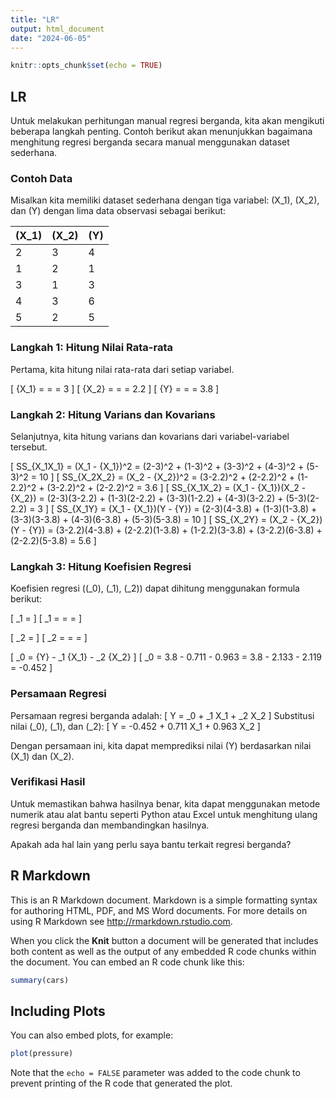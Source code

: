```yaml
---
title: "LR"
output: html_document
date: "2024-06-05"
---
```


```r
knitr::opts_chunk$set(echo = TRUE)
```

## LR
Untuk melakukan perhitungan manual regresi berganda, kita akan mengikuti beberapa langkah penting. Contoh berikut akan menunjukkan bagaimana menghitung regresi berganda secara manual menggunakan dataset sederhana.

### Contoh Data
Misalkan kita memiliki dataset sederhana dengan tiga variabel: \(X_1\), \(X_2\), dan \(Y\) dengan lima data observasi sebagai berikut:

| \(X_1\) | \(X_2\) | \(Y\)  |
|------|------|------|
| 2    | 3    | 4    |
| 1    | 2    | 1    |
| 3    | 1    | 3    |
| 4    | 3    | 6    |
| 5    | 2    | 5    |

### Langkah 1: Hitung Nilai Rata-rata
Pertama, kita hitung nilai rata-rata dari setiap variabel.

\[
\bar{X_1} = \frac{\sum X_1}{n} = \frac{2 + 1 + 3 + 4 + 5}{5} = 3
\]
\[
\bar{X_2} = \frac{\sum X_2}{n} = \frac{3 + 2 + 1 + 3 + 2}{5} = 2.2
\]
\[
\bar{Y} = \frac{\sum Y}{n} = \frac{4 + 1 + 3 + 6 + 5}{5} = 3.8
\]

### Langkah 2: Hitung Varians dan Kovarians
Selanjutnya, kita hitung varians dan kovarians dari variabel-variabel tersebut.

\[
SS_{X_1X_1} = \sum (X_1 - \bar{X_1})^2 = (2-3)^2 + (1-3)^2 + (3-3)^2 + (4-3)^2 + (5-3)^2 = 10
\]
\[
SS_{X_2X_2} = \sum (X_2 - \bar{X_2})^2 = (3-2.2)^2 + (2-2.2)^2 + (1-2.2)^2 + (3-2.2)^2 + (2-2.2)^2 = 3.6
\]
\[
SS_{X_1X_2} = \sum (X_1 - \bar{X_1})(X_2 - \bar{X_2}) = (2-3)(3-2.2) + (1-3)(2-2.2) + (3-3)(1-2.2) + (4-3)(3-2.2) + (5-3)(2-2.2) = 3
\]
\[
SS_{X_1Y} = \sum (X_1 - \bar{X_1})(Y - \bar{Y}) = (2-3)(4-3.8) + (1-3)(1-3.8) + (3-3)(3-3.8) + (4-3)(6-3.8) + (5-3)(5-3.8) = 10
\]
\[
SS_{X_2Y} = \sum (X_2 - \bar{X_2})(Y - \bar{Y}) = (3-2.2)(4-3.8) + (2-2.2)(1-3.8) + (1-2.2)(3-3.8) + (3-2.2)(6-3.8) + (2-2.2)(5-3.8) = 5.6
\]

### Langkah 3: Hitung Koefisien Regresi
Koefisien regresi (\(\beta_0\), \(\beta_1\), \(\beta_2\)) dapat dihitung menggunakan formula berikut:

\[
\beta_1 = \frac{SS_{X_2X_2} \cdot SS_{X_1Y} - SS_{X_1X_2} \cdot SS_{X_2Y}}{SS_{X_1X_1} \cdot SS_{X_2X_2} - SS_{X_1X_2}^2}
\]
\[
\beta_1 = \frac{3.6 \cdot 10 - 3 \cdot 5.6}{10 \cdot 3.6 - 3^2} = \frac{36 - 16.8}{36 - 9} = \frac{19.2}{27} \approx 0.711
\]

\[
\beta_2 = \frac{SS_{X_1X_1} \cdot SS_{X_2Y} - SS_{X_1X_2} \cdot SS_{X_1Y}}{SS_{X_1X_1} \cdot SS_{X_2X_2} - SS_{X_1X_2}^2}
\]
\[
\beta_2 = \frac{10 \cdot 5.6 - 3 \cdot 10}{10 \cdot 3.6 - 3^2} = \frac{56 - 30}{36 - 9} = \frac{26}{27} \approx 0.963
\]

\[
\beta_0 = \bar{Y} - \beta_1 \cdot \bar{X_1} - \beta_2 \cdot \bar{X_2}
\]
\[
\beta_0 = 3.8 - 0.711 \cdot 3 - 0.963 \cdot 2.2 = 3.8 - 2.133 - 2.119 = -0.452
\]

### Persamaan Regresi
Persamaan regresi berganda adalah:
\[
Y = \beta_0 + \beta_1 X_1 + \beta_2 X_2
\]
Substitusi nilai \(\beta_0\), \(\beta_1\), dan \(\beta_2\):
\[
Y = -0.452 + 0.711 X_1 + 0.963 X_2
\]

Dengan persamaan ini, kita dapat memprediksi nilai \(Y\) berdasarkan nilai \(X_1\) dan \(X_2\).

### Verifikasi Hasil
Untuk memastikan bahwa hasilnya benar, kita dapat menggunakan metode numerik atau alat bantu seperti Python atau Excel untuk menghitung ulang regresi berganda dan membandingkan hasilnya.

Apakah ada hal lain yang perlu saya bantu terkait regresi berganda?

## R Markdown

This is an R Markdown document. Markdown is a simple formatting syntax for authoring HTML, PDF, and MS Word documents. For more details on using R Markdown see <http://rmarkdown.rstudio.com>.

When you click the **Knit** button a document will be generated that includes both content as well as the output of any embedded R code chunks within the document. You can embed an R code chunk like this:

```r
summary(cars)
```

## Including Plots

You can also embed plots, for example:

```r
plot(pressure)
```

Note that the `echo = FALSE` parameter was added to the code chunk to prevent printing of the R code that generated the plot.
